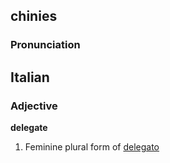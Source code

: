 ==chinies==

===Pronunciation===

==Italian==

===Adjective===
'''delegate''' {{f}}

# Feminine plural form of [[delegato]]